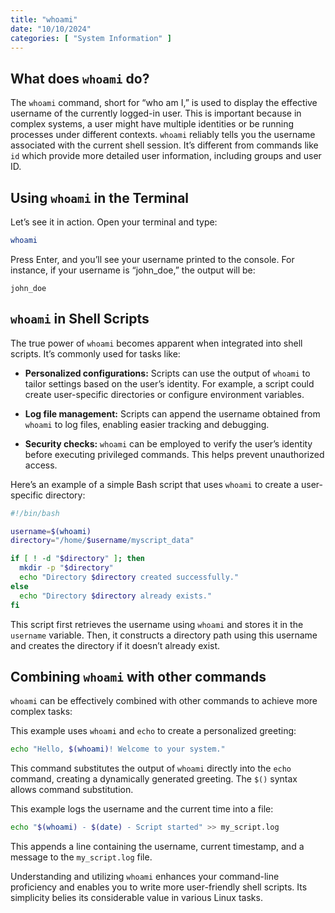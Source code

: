 ```yaml
---
title: "whoami"
date: "10/10/2024"
categories: [ "System Information" ]
---
```

## What does `whoami` do?

The `whoami` command, short for "who am I," is used to display the effective username of the currently logged-in user.  This is important because in complex systems, a user might have multiple identities or be running processes under different contexts. `whoami` reliably tells you the username associated with the current shell session.  It's different from commands like `id` which provide more detailed user information, including groups and user ID.

## Using `whoami` in the Terminal

Let's see it in action. Open your terminal and type:

```bash
whoami
```

Press Enter, and you'll see your username printed to the console.  For instance, if your username is "john_doe," the output will be:

```
john_doe
```

## `whoami` in Shell Scripts

The true power of `whoami` becomes apparent when integrated into shell scripts.  It's commonly used for tasks like:

* **Personalized configurations:**  Scripts can use the output of `whoami` to tailor settings based on the user's identity.  For example, a script could create user-specific directories or configure environment variables.

* **Log file management:** Scripts can append the username obtained from `whoami` to log files, enabling easier tracking and debugging.

* **Security checks:**  `whoami` can be employed to verify the user's identity before executing privileged commands. This helps prevent unauthorized access.


Here's an example of a simple Bash script that uses `whoami` to create a user-specific directory:

```bash
#!/bin/bash

username=$(whoami)
directory="/home/$username/myscript_data"

if [ ! -d "$directory" ]; then
  mkdir -p "$directory"
  echo "Directory $directory created successfully."
else
  echo "Directory $directory already exists."
fi
```

This script first retrieves the username using `whoami` and stores it in the `username` variable.  Then, it constructs a directory path using this username and creates the directory if it doesn't already exist.


## Combining `whoami` with other commands

`whoami` can be effectively combined with other commands to achieve more complex tasks:

This example uses `whoami` and `echo` to create a personalized greeting:

```bash
echo "Hello, $(whoami)! Welcome to your system."
```

This command substitutes the output of `whoami` directly into the `echo` command, creating a dynamically generated greeting.  The `$()` syntax allows command substitution.


This example logs the username and the current time into a file:

```bash
echo "$(whoami) - $(date) - Script started" >> my_script.log
```

This appends a line containing the username, current timestamp, and a message to the `my_script.log` file.


Understanding and utilizing `whoami` enhances your command-line proficiency and enables you to write more user-friendly shell scripts. Its simplicity belies its considerable value in various Linux tasks.

